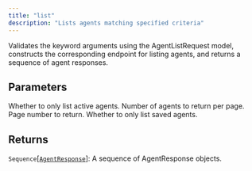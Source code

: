 ```yaml
---
title: "list"
description: "Lists agents matching specified criteria"
---
```




Validates the keyword arguments using the AgentListRequest model, constructs
the corresponding endpoint for listing agents, and returns a sequence of agent
responses.



## Parameters

<ParamField path="only_active" type="bool">
  Whether to only list active agents.
</ParamField>

<ParamField path="page_size" type="int">
  Number of agents to return per page.
</ParamField>

<ParamField path="page" type="int">
  Page number to return.
</ParamField>

<ParamField path="only_saved" type="bool">
  Whether to only list saved agents.
</ParamField>

## Returns

`Sequence`[[`AgentResponse`](../misc/agentresponse)]:     A sequence of AgentResponse objects.
